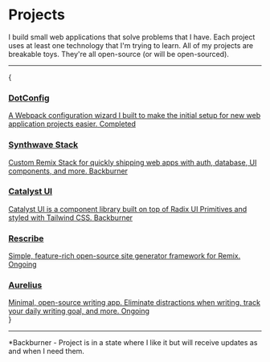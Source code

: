 
# Projects

I build small web applications that solve problems that I have. Each project uses at least one technology that I'm trying to learn. All of my projects are breakable toys. They're all open-source (or will be open-sourced).

---

{
<div className='grid grid-cols-2 gap-4'>
<Card>
    <a className='h-48 no-underline p-4 flex flex-col items-start justify-between gap-4' href='https://dotconfig.netlify.app/' rel='noreferrer noopener' target='_blank'>
        <h3 className='text-xl m-0'>DotConfig</h3>
        <span className='text-sm !leading-relaxed'>A Webpack configuration wizard I built to make the initial setup for new web application projects easier.</span>
        <span className='text-xs px-2 py-1 bg-zinc-300 dark:bg-zinc-700 rounded'>Completed</span>
    </a>
</Card>
<Card>
    <a className='h-48 no-underline p-4 flex flex-col items-start justify-between gap-4' href='https://stack.i4o.dev/' rel='noreferrer noopener' target='_blank'>
        <h3 className='text-xl m-0'>Synthwave Stack</h3>
        <span className='text-sm !leading-relaxed'>Custom Remix Stack for quickly shipping web apps with auth, database, UI components, and more.</span>
        <span className='text-xs px-2 py-1 bg-zinc-300 dark:bg-zinc-700 rounded'>Backburner</span>
    </a>
</Card>
<Card>
    <a className='h-48 no-underline p-4 flex flex-col items-start justify-between gap-4' href='https://catalyst.i4o.dev/' rel='noreferrer noopener' target='_blank'>
        <h3 className='text-xl m-0'>Catalyst UI</h3>
        <span className='text-sm !leading-relaxed'>Catalyst UI is a component library built on top of Radix UI Primitives and styled with Tailwind CSS.</span>
        <span className='text-xs px-2 py-1 bg-zinc-300 dark:bg-zinc-700 rounded'>Backburner</span>
    </a>
</Card>
<Card>
    <a className='h-48 no-underline p-4 flex flex-col items-start justify-between gap-4' href='https://github.com/i4o-oss/rescribe' rel='noreferrer noopener' target='_blank'>
        <h3 className='text-xl m-0'>Rescribe</h3>
        <span className='text-sm !leading-relaxed'>Simple, feature-rich open-source site generator framework for Remix.</span>
        <span className='text-xs px-2 py-1 bg-zinc-300 dark:bg-zinc-700 rounded'>Ongoing</span>
    </a>
</Card>
<Card>
    <a className='h-48 no-underline p-4 flex flex-col items-start justify-between gap-4' href='https://aurelius.ink/' rel='noreferrer noopener' target='_blank'>
        <h3 className='text-xl m-0'>Aurelius</h3>
        <span className='text-sm !leading-relaxed'>Minimal, open-source writing app. Eliminate distractions when writing, track your daily writing goal, and more.</span>
        <span className='text-xs px-2 py-1 bg-zinc-300 dark:bg-zinc-700 rounded'>Ongoing</span>
    </a>
</Card>
</div>
}

---

<span className='text-xs'>*Backburner - Project is in a state where I like it but will receive updates as and when I need them.</span>
